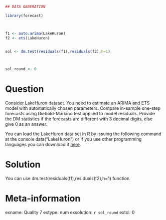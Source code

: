 ```r
## DATA GENERATION

library(forecast)



f1 <- auto.arima(LakeHuron)
f2 <- ets(LakeHuron)


sol <- dm.test(residuals(f1),residuals(f2),h=1)



sol_round <- 0


```

Question
========

Consider LakeHuron dataset. You need to estimate an ARIMA and ETS model with automatically chosen parameters. Compare in-sample one-step forecasts using Diebold-Mariano test applied to model residuals. Provide the DM statistics if the forecasts are different  with 3 decimal digits, else give  0 as an answer.


You can load the LakeHuron data set in R by issuing the following command at the console data("LakeHuron") or if you use other programming languages you can download it [here](https://github.com/vincentarelbundock/Rdatasets/blob/master/csv/datasets/LakeHuron.csv).



Solution
========

You can use dm.test(residuals(f1),residuals(f2),h=1) function.

Meta-information
================
exname: Quality 7
extype: num
exsolution: `r sol_round`
extol: 0